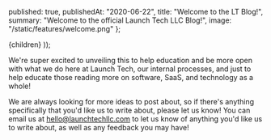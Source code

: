 
  published: true,
  publishedAt: "2020-06-22",
  title: "Welcome to the LT Blog!",
  summary: "Welcome to the official Launch Tech LLC Blog!",
  image: "/static/features/welcome.png"
};

  <BlogPost path={router.pathname} meta={meta}>
    {children}
  </BlogPost>
));

We're super excited to unveiling this to help education and be more open with what we do here at Launch Tech, our internal processes, and just to help educate those reading more on software, SaaS, and technology as a whole!

We are always looking for more ideas to post about, so if there's anything specifically that you'd like us to write about, please let us know! You can email us at [hello@launchtechllc.com](mailto:hello@launchtechllc.com) to let us know of anything you'd like us to write about, as well as any feedback you may have!
